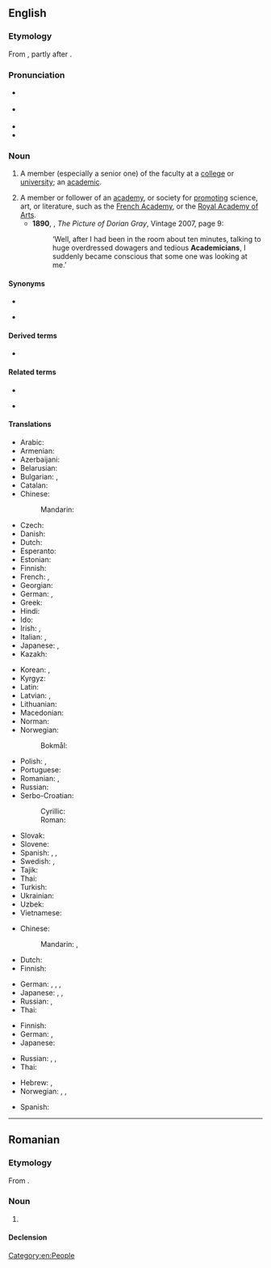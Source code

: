 {{also|Academician}}
==English==

===Etymology===
From {{suffix|en|academic|ian|t2=one skilled in}}, partly after {{der|en|fr|académicien}}.

===Pronunciation===
* {{a|UK}} {{IPA|en|/əˌka.dəˈmɪʃ.n̩/|/ˌa.kə.dəˈmɪʃ.n̩/}}
* {{a|US}} {{IPA|en|/ˌæ.kə.dəˈmɪʃ.n̩/|/əˌkæ.dəˈmɪʃ.n̩/}}
* {{audio|en|LL-Q1860 (eng)-Vininn126-academician.wav|Audio (US)}}
* {{rhymes|en|ɪʃən|s=5}}

===Noun===
{{en-noun}}

# {{lb|en|now|chiefly|US}} A member (especially a senior one) of the faculty at a [[college]] or [[university]]; an [[academic]]. {{defdate|from 17th c.}}
# A member or follower of an [[academy]], or society for [[promoting]] science, art, or literature, such as the [[French Academy]], or the [[w:Royal Academy of Arts|Royal Academy of Arts]]. {{defdate|from 17th c.}}
#* '''1890''', {{w|Oscar Wilde}}, ''The Picture of Dorian Gray'', Vintage 2007, page 9:
#*: ‘Well, after I had been in the room about ten minutes, talking to huge overdressed dowagers and tedious '''Academicians''', I suddenly became conscious that some one was looking at me.’

====Synonyms====
{{rel-top|member of university faculty}}
* {{l|en|academian}}
{{rel-mid}}
* {{l|en|academic}}
{{rel-bottom}}

====Derived terms====
* {{l|en|academicianship}}

====Related terms====
{{rel-top|terms related to academician}}
* {{l|en|academy}}
{{rel-mid}}
* {{l|en|academia}}
{{rel-bottom}}

====Translations====
{{trans-top|member of an academy}}
* Arabic: {{t|ar|أَكَادِيمِيّ|m}}
* Armenian: {{t+|hy|ակադեմիկոս}}
* Azerbaijani: {{t|az|akademik}}
* Belarusian: {{t|be|акадэ́мік|m}}
* Bulgarian: {{t+|bg|академи́к|m}}, {{t|bg|академи́чка|f}}
* Catalan: {{t+|ca|acadèmic}}
* Chinese:
*: Mandarin: {{t+|cmn|院士|tr=yuànshì}}
* Czech: {{t|cs|akademik|m}}
* Danish: {{t+|da|akademiker|c}}
* Dutch: {{t+|nl|academicus|m}}
* Esperanto: {{t|eo|akademiano}}
* Estonian: {{t+|et|akadeemik}}
* Finnish: {{t+|fi|akateemikko}}
* French: {{t+|fr|académicien|m}}, {{t+|fr|académicienne|f}}
* Georgian: {{t|ka|აკადემიკოსი}}
* German: {{t+|de|Akademiker|m}}, {{t+|de|Akademikerin|f}}
* Greek: {{t+|el|ακαδημαϊκός|m}}
* Hindi: {{t|hi|अकदमीशियन|m}}
* Ido: {{t+|io|akademiano}}
* Irish: {{t|ga|acadamhaí|m}}, {{t|ga|[[ball]] d'[[acadamh]]|m}}
* Italian: {{t+|it|accademico}}, {{t+|it|accademica|f}}
* Japanese: {{t|ja|[[アカデミー]][[会員]]|tr=アカデミーかいいん, akademī kaiin}}, {{t|ja|アカデミシャン|tr=akademishan}}
* Kazakh: {{t|kk|академик}}
{{trans-mid}}
* Korean: {{t|ko|[[학술]] [[위원]](學術委員)}}, {{t|ko|아카데미션}}
* Kyrgyz: {{t+|ky|академик}}
* Latin: {{t|la|acadēmicus|m}}
* Latvian: {{t|lv|akadēmiķis|m}}, {{t|lv|akadēmiķe|f}}
* Lithuanian: {{t|lt|akademikas|m}}
* Macedonian: {{t|mk|акаде́мик|m}}
* Norman: {{t|nrf|académicien|m}} {{q|Jersey}}
* Norwegian:
*: Bokmål: {{t+|nb|akademiker|m}}
* Polish: {{t+|pl|akademik|m}}, {{t+|pl|akademiczka|f}}
* Portuguese: {{t+|pt|acadêmico|m}}
* Romanian: {{t+|ro|academician|m}}, {{t+|ro|academiciană|f}}
* Russian: {{t+|ru|акаде́мик|m}}
* Serbo-Croatian:
*: Cyrillic: {{t|sh|акадѐмик|m}}
*: Roman: {{t+|sh|akadèmik|m}}
* Slovak: {{t|sk|akademik|m}}
* Slovene: {{t|sl|akademik|m}}
* Spanish: {{t+|es|académico|m}}, {{t+|es|académica|f}}, {{t+|es|academista|m|f}}
* Swedish: {{t+|sv|akademiledamot}}, {{t|sv|akademimedlem}}
* Tajik: {{t|tg|академик}}
* Thai: {{t+|th|นักวิชาการ}}
* Turkish: {{t+|tr|akademisyen}}
* Ukrainian: {{t+|uk|акаде́мік|m}}
* Uzbek: {{t+|uz|akademik}}
* Vietnamese: {{t+|vi|viện sĩ}}
{{trans-bottom}}

{{trans-top|collegian}}
* Chinese:
*: Mandarin: {{t+|cmn|大學生}}, {{t+|cmn|大学生|tr=dàxuéshēng}}
* Dutch: {{t+|nl|academicus|m}}
* Finnish: {{t+|fi|akateemikko}}
{{trans-mid}}
* German: {{t+|de|Akademiker|m}}, {{t+|de|Akademikerin|f}}, {{t+|de|Student|m}}, {{t+|de|Studentin|f}}
* Japanese: {{t+|ja|学生|tr=がくせい, gakusei}}, {{t+|ja|大学生|tr=だいがくせい, gakusei}}, {{t+|ja|学徒|tr=がくと, gakuto}}
* Russian: {{t+|ru|студе́нт|m}}, {{t+|ru|студе́нтка|f}}
* Thai: {{t+|th|นักวิชาการ}}
{{trans-bottom}}

{{trans-top|member faculty}}
* Finnish: {{t+|fi|akateemikko}}
* German: {{t+|de|Akademiker|m}}, {{t+|de|Akademikerin|f}}
* Japanese: {{t+|ja|学者|tr=がくしゃ, gakusha}}
{{trans-mid}}
* Russian: {{t+|ru|преподава́тель|m}}, {{t+|ru|преподава́тельница|f}}, {{t+|ru|профе́ссор|m}}
* Thai: {{t+|th|นักวิชาการ}}
{{trans-bottom}}

{{checktrans-top}}
* Hebrew: {{t-check|he|אקדמאי|m|tr=aqademai}}, {{t-check|he|אקדמאית|f|tr=aqademait}}
* Norwegian: {{t+check|no|akademiker}}, {{t+check|no|medlem|n}}, {{t-check|no|av et akademi}}
{{trans-mid}}
* Spanish: {{t+check|es|académico|m}}
{{trans-bottom}}

[[Category:en:People]]

----

==Romanian==

===Etymology===
From {{bor|ro|fr|académicien}}.

===Noun===
{{ro-noun|m|academicieni|f=academiciană}}

# {{l|en|academician}}

====Declension====
{{ro-noun-m|pl=academicieni}}